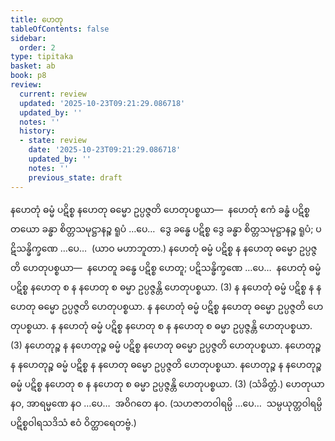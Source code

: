 ```yaml
---
title: ဟေတု
tableOfContents: false
sidebar:
  order: 2
type: tipitaka
basket: ab
book: p8
review:
  current: review
  updated: '2025-10-23T09:21:29.086718'
  updated_by: ''
  notes: ''
  history:
  - state: review
    date: '2025-10-23T09:21:29.086718'
    updated_by: ''
    notes: ''
    previous_state: draft
---
```



<ReviewStatus review={frontmatter.review} showDetails={true} />

<HypothesisAnnotation frontmatter={frontmatter} />

<DynamicBreadcrumb />

<Division number="1" book="p8" e="ch" v="40" p="73">

<Paragraph number="2" book="p8">
နဟေတုံ ဓမ္မံ ပဋိစ္စ နဟေတု ဓမ္မော ဥပ္ပဇ္ဇတိ ဟေတုပစ္စယာ—  နဟေတုံ ဧကံ ခန္ဓံ ပဋိစ္စ တယော ခန္ဓာ စိတ္တသမုဋ္ဌာနဉ္စ ရူပံ …ပေ…  ဒွေ ခန္ဓေ ပဋိစ္စ ဒွေ ခန္ဓာ စိတ္တသမုဋ္ဌာနဉ္စ ရူပံ; ပဋိသန္ဓိက္ခဏေ …ပေ…  (ယာဝ မဟာဘူတာ.) နဟေတုံ ဓမ္မံ ပဋိစ္စ န နဟေတု ဓမ္မော ဥပ္ပဇ္ဇတိ ဟေတုပစ္စယာ—  နဟေတူ ခန္ဓေ ပဋိစ္စ ဟေတူ; ပဋိသန္ဓိက္ခဏေ …ပေ…  နဟေတုံ ဓမ္မံ ပဋိစ္စ နဟေတု စ န နဟေတု စ ဓမ္မာ ဥပ္ပဇ္ဇန္တိ ဟေတုပစ္စယာ. (3)
</Paragraph>

<Paragraph number="3" book="p8">
န နဟေတုံ ဓမ္မံ ပဋိစ္စ န နဟေတု ဓမ္မော ဥပ္ပဇ္ဇတိ ဟေတုပစ္စယာ. န နဟေတုံ ဓမ္မံ ပဋိစ္စ နဟေတု ဓမ္မော ဥပ္ပဇ္ဇတိ ဟေတုပစ္စယာ. န နဟေတုံ ဓမ္မံ ပဋိစ္စ နဟေတု စ န နဟေတု စ ဓမ္မာ ဥပ္ပဇ္ဇန္တိ ဟေတုပစ္စယာ. (3)
</Paragraph>

<Paragraph number="4" book="p8">
နဟေတုဉ္စ န နဟေတုဉ္စ ဓမ္မံ ပဋိစ္စ နဟေတု ဓမ္မော ဥပ္ပဇ္ဇတိ ဟေတုပစ္စယာ. နဟေတုဉ္စ န နဟေတုဉ္စ ဓမ္မံ ပဋိစ္စ န နဟေတု ဓမ္မော ဥပ္ပဇ္ဇတိ ဟေတုပစ္စယာ. နဟေတုဉ္စ န နဟေတုဉ္စ ဓမ္မံ ပဋိစ္စ နဟေတု စ န နဟေတု စ ဓမ္မာ ဥပ္ပဇ္ဇန္တိ ဟေတုပစ္စယာ. (3) (သံခိတ္တံ.)
</Paragraph>

</Division>
<Division number="2" book="p8" e="ch" v="40" p="73">

<Paragraph number="5" book="p8">
ဟေတုယာ နဝ, အာရမ္မဏေ နဝ …ပေ…  အဝိဂတေ နဝ.
</Paragraph>

<Paragraph number="6" book="p8">
(သဟဇာတဝါရမ္ပိ …ပေ…  သမ္ပယုတ္တဝါရမ္ပိ ပဋိစ္စဝါရသဒိသံ ဧဝံ ဝိတ္ထာရေတဗ္ဗံ.)
</Paragraph>
</Division>